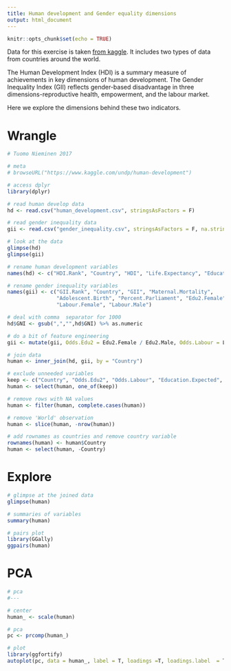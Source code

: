```yaml
---
title: Human development and Gender equality dimensions
output: html_document
---
```


```r
knitr::opts_chunk$set(echo = TRUE)
```

Data for this exercise is taken [from kaggle](https://www.kaggle.com/undp/human-development). It includes two types of data from countries around the world.

The Human Development Index (HDI) is a summary measure of achievements in key dimensions of human development. The Gender Inequality Index (GII) reflects gender-based disadvantage in three dimensions-reproductive health, empowerment, and the labour market.

Here we explore the dimensions behind these two indicators.

# Wrangle


```r
# Tuomo Nieminen 2017

# meta
# browseURL("https://www.kaggle.com/undp/human-development")

# access dplyr
library(dplyr)

# read human develop data
hd <- read.csv("human_development.csv", stringsAsFactors = F)

# read gender inequality data
gii <- read.csv("gender_inequality.csv", stringsAsFactors = F, na.strings = "..")

# look at the data
glimpse(hd)
glimpse(gii)

# rename human development variables
names(hd) <- c("HDI.Rank", "Country", "HDI", "Life.Expectancy", "Education.Expected", "Education.Mean", "GNI", "GNI.Minus.Rank")

# rename gender inequality variables
names(gii) <- c("GII.Rank", "Country", "GII", "Maternal.Mortality", 
                "Adolescent.Birth", "Percent.Parliament", "Edu2.Female", "Edu2.Male", 
                "Labour.Female", "Labour.Male")

# deal with comma  separator for 1000
hd$GNI <- gsub(",","",hd$GNI) %>% as.numeric

# do a bit of feature engineering
gii <- mutate(gii, Odds.Edu2 = Edu2.Female / Edu2.Male, Odds.Labour = Labour.Female / Labour.Male)

# join data
human <- inner_join(hd, gii, by = "Country")

# exclude unneeded variables
keep <- c("Country", "Odds.Edu2", "Odds.Labour", "Education.Expected", "GNI", "Maternal.Mortality", "Percent.Parliament")
human <- select(human, one_of(keep))

# remove rows with NA values
human <- filter(human, complete.cases(human))

# remove 'World' observation
human <- slice(human, -nrow(human))

# add rownames as countries and remove country variable
rownames(human) <- human$Country
human <- select(human, -Country)

```


# Explore
```r

# glimpse at the joined data
glimpse(human)

# summaries of variables
summary(human)

# pairs plot
library(GGally)
ggpairs(human)
```

# PCA
```r

# pca 
#---

# center
human_ <- scale(human)

# pca
pc <- prcomp(human_)

# plot
library(ggfortify)
autoplot(pc, data = human_, label = T, loadings =T, loadings.label  = T, label.size = 2.5, size = 0, loadings.label.size = 5, label.alpha = 0.4, loadings.label.alpha = 0.7, xlim = c(-0.2, 0.25))

```

